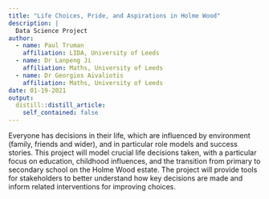 ```yaml
---
title: "Life Choices, Pride, and Aspirations in Holme Wood"
description: |
  Data Science Project
author:
  - name: Paul Truman
    affiliation: LIDA, University of Leeds
  - name: Dr Lanpeng Ji
    affiliation: Maths, University of Leeds
  - name: Dr Georgios Aivaliotis
    affiliation: Maths, University of Leeds
date: 01-19-2021
output:
  distill::distill_article:
    self_contained: false
---
```


Everyone has decisions in their life, which are influenced by environment (family, friends and wider), and in particular role models and success stories. This project will model crucial life decisions taken, with a particular focus on education, childhood influences, and the transition from primary to secondary school on the Holme Wood estate. The project will provide tools for stakeholders to better understand how key decisions are made and inform related interventions for improving choices.

